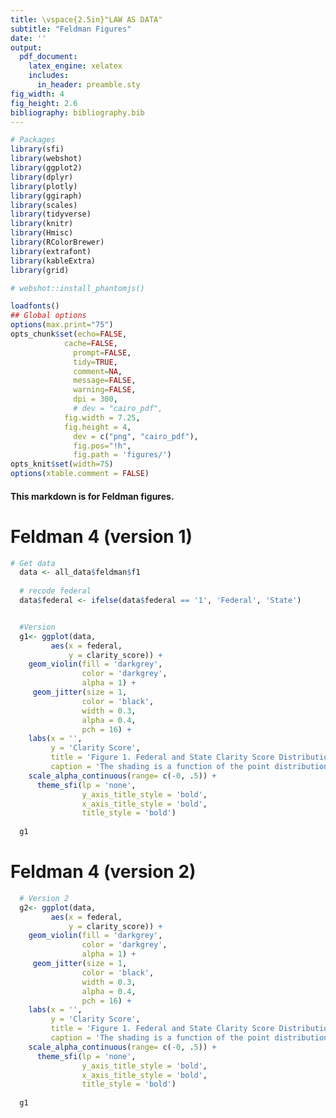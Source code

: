 ```yaml
---
title: \vspace{2.5in}"LAW AS DATA"
subtitle: "Feldman Figures"
date: ''
output: 
  pdf_document:
    latex_engine: xelatex
    includes:
      in_header: preamble.sty
fig_width: 4
fig_height: 2.6
bibliography: bibliography.bib
---
```



```r
# Packages
library(sfi)
library(webshot)
library(ggplot2)
library(dplyr)
library(plotly)
library(ggiraph)
library(scales)
library(tidyverse)
library(knitr)
library(Hmisc)
library(RColorBrewer)
library(extrafont)
library(kableExtra)
library(grid)

# webshot::install_phantomjs()

loadfonts()
## Global options
options(max.print="75")
opts_chunk$set(echo=FALSE,
            cache=FALSE,
              prompt=FALSE,
              tidy=TRUE,
              comment=NA,
              message=FALSE,
              warning=FALSE,
              dpi = 300,
              # dev = "cairo_pdf",
            fig.width = 7.25,
            fig.height = 4,
              dev = c("png", "cairo_pdf"),
              fig.pos="!h",
              fig.path = 'figures/')
opts_knit$set(width=75)
options(xtable.comment = FALSE)
```


#### This markdown is for Feldman figures.

# Feldman 4 (version 1)
```r
# Get data
  data <- all_data$feldman$f1 
  
  # recode federal
  data$federal <- ifelse(data$federal == '1', 'Federal', 'State')


  #Version  
  g1<- ggplot(data, 
         aes(x = federal, 
             y = clarity_score)) +
    geom_violin(fill = 'darkgrey',
                color = 'darkgrey',
                alpha = 1) +
     geom_jitter(size = 1,
                color = 'black',
                width = 0.3,
                alpha = 0.4,
                pch = 16) +
    labs(x = '',
         y = 'Clarity Score',
         title = 'Figure 1. Federal and State Clarity Score Distribution (Version 1)',
         caption = 'The shading is a function of the point distribution') +
    scale_alpha_continuous(range= c(-0, .5)) +
      theme_sfi(lp = 'none',
                y_axis_title_style = 'bold',
                x_axis_title_style = 'bold',
                title_style = 'bold')  
  
  g1
```


# Feldman 4 (version 2)
```r
  # Version 2
  g2<- ggplot(data, 
         aes(x = federal, 
             y = clarity_score)) +
    geom_violin(fill = 'darkgrey',
                color = 'darkgrey',
                alpha = 1) +
     geom_jitter(size = 1,
                color = 'black',
                width = 0.3,
                alpha = 0.4,
                pch = 16) +
    labs(x = '',
         y = 'Clarity Score',
         title = 'Figure 1. Federal and State Clarity Score Distribution (Version 1)',
         caption = 'The shading is a function of the point distribution') +
    scale_alpha_continuous(range= c(-0, .5)) +
      theme_sfi(lp = 'none',
                y_axis_title_style = 'bold',
                x_axis_title_style = 'bold',
                title_style = 'bold')  
  
  g1

```





